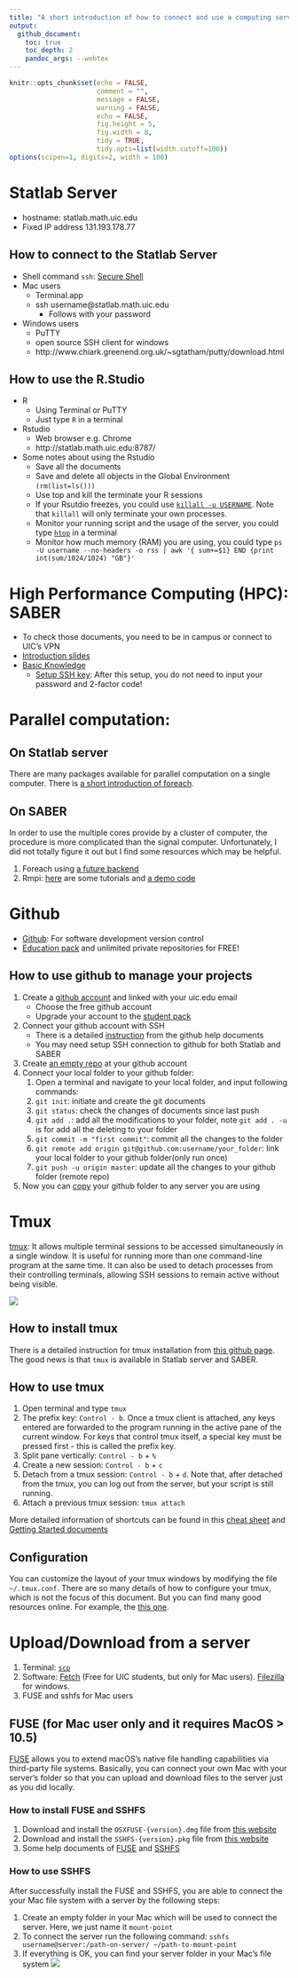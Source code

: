 ```yaml
---
title: "A short introduction of how to connect and use a computing server"
output:
  github_document:
    toc: true
    toc_depth: 2
    pandoc_args: --webtex
---
```


```r
knitr::opts_chunk$set(echo = FALSE, 
                      comment = "", 
                      message = FALSE, 
                      warning = FALSE, 
                      echo = FALSE, 
                      fig.height = 5,
                      fig.width = 8,
                      tidy = TRUE,
                      tidy.opts=list(width.cutoff=100))
options(scipen=1, digits=2, width = 100)

```

# Statlab Server 

* hostname: statlab.math.uic.edu 
* Fixed IP address 131.193.178.77

## How to connect to the Statlab Server
* Shell command `ssh`: [Secure Shell](https://en.wikipedia.org/wiki/Secure_Shell)
* Mac users 
    + Terminal.app
    + ssh username@statlab.math.uic.edu
        + Follows with your password
* Windows users 
    + PuTTY
    + open source SSH client for windows
    + http://www.chiark.greenend.org.uk/~sgtatham/putty/download.html
    
## How to use the R.Studio 
* R 
    + Using Terminal or PuTTY 
    + Just type `R` in a terminal 
* Rstudio 
    + Web browser e.g. Chrome 
    + http://statlab.math.uic.edu:8787/
* Some notes about using the Rstudio 
    + Save all the documents 
    + Save and delete all objects in the Global Environment `(rm(list=ls()))`
    + Use top and kill the terminate your R sessions
    + If your Rsutdio freezes, you could use [`killall -u USERNAME`](https://linux.die.net/man/1/killall). Note that `killall` will only terminate your own processes.
    + Monitor your running script and the usage of the server, you could type [`htop`](https://hisham.hm/htop/) in a terminal 
    + Monitor how much memory (RAM) you are using, you could type `ps -U username --no-headers -o rss | awk '{ sum+=$1} END {print int(sum/1024/1024) "GB"}'`

# High Performance Computing (HPC): SABER
- To check those documents, you need to be in campus or connect to UIC's VPN
- [Introduction slides](https://acer.uic.edu/wp-content/uploads/sites/421/2020/01/Introduction_to_Extreme.pdf)
- [Basic Knowledge](https://confluence.acer.uic.edu/display/KB/)  
    - [Setup SSH key](https://confluence.acer.uic.edu/display/KB/Setting+up+SSH+Keys): After this setup, you do not need to input your password and 2-factor code!

# Parallel computation: 

## On Statlab server 
There are many packages available for parallel computation on a single computer. There is [a short introduction of foreach](./Introduction_foreach.pdf). 

## On SABER
In order to use the multiple cores provide by a cluster of computer, the procedure is more complicated than the signal computer. Unfortunately, I did not totally figure it out but I find some resources which may be helpful.

1. Foreach using [a future backend](https://blog.revolutionanalytics.com/2019/01/future-package.html)
2. Rmpi: [here](https://www.glennklockwood.com/data-intensive/r/on-hpc.html) are some tutorials and [a demo code](https://github.com/glennklockwood/paraR/tree/master/hello)

# Github

- [Github](https://github.com/): For software development version control 
- [Education pack](https://education.github.com/pack) and unlimited private repositories for FREE!

## How to use github to manage your projects
1. Create a [github account](https://github.com/) and linked with your uic.edu email
    - Choose the free github account 
    - Upgrade your account to the [student pack](https://education.github.com/students)
2. Connect your github account with SSH 
    - There is a detailed [instruction](https://help.github.com/en/github/authenticating-to-github/connecting-to-github-with-ssh) from the github help documents
    - You may need setup SSH connection to github for both Statlab and SABER
3. Create [an empty repo](https://help.github.com/en/enterprise/2.13/user/articles/creating-a-new-repository) at your github account
4. Connect your local folder to your github folder:
    1. Open a terminal and navigate to your local folder, and input following commands:
    1. `git init`: initiate and create the git documents
    1. `git status`: check the changes of documents since last push 
    1. `git add .`: add all the modifications to your folder, note `git add . -u` is for add all the deleting to your folder
    1. `git commit -m "first commit"`: commit all the changes to the folder 
    1. `git remote add origin git@github.com:username/your_folder`: link your local folder to your github folder(only run once)
    1. `git push -u origin master`: update all the changes to your github folder (remote repo)
5. Now you can [copy](https://help.github.com/en/github/creating-cloning-and-archiving-repositories/cloning-a-repository) your github folder to any server you are using
    

# Tmux

[tmux](https://github.com/tmux/tmux/wiki): It allows multiple terminal sessions to be accessed simultaneously in a single window. It is useful for running more than one command-line program at the same time. It can also be used to detach processes from their controlling terminals, allowing SSH sessions to remain active without being visible. 

![](https://www.perl.com/images/an-introduction-to-tmux/tmux-panes.png)

## How to install tmux 

There is a detailed instruction for tmux installation from [this github page](https://github.com/tmux/tmux/wiki/Installing). The good news is that `tmux` is available in Statlab server and SABER. 

## How to use tmux

1. Open terminal and type `tmux`
1. The prefix key: `Control - b`. Once a tmux client is attached, any keys entered are forwarded to the program running in the active pane of the current window. For keys that control tmux itself, a special key must be pressed first - this is called the prefix key.
1. Split pane vertically: `Control - b` + `%`
1. Create a new session: `Control - b` + `c`
1. Detach from a tmux session: `Control - b` + `d`. Note that, after detached from the tmux, you can log out from the server, but your script is still running.
1. Attach a previous tmux session: `tmux attach`

More detailed information of shortcuts can be found in this [cheat sheet](https://tmuxcheatsheet.com/) and [Getting Started documents](https://github.com/tmux/tmux/wiki/Getting-Started)

## Configuration
You can customize the layout of your tmux windows by modifying the file `~/.tmux.conf`. There are so many details of how to configure your tmux, which is not the focus of this document. But you can find many good resources online. For example, the [this one](https://coderwall.com/p/ca5cuw/customize-your-tmux). 

# Upload/Download from a server

1. Terminal: [`scp`](https://osxdaily.com/2016/11/07/download-file-from-server-scp-ssh/)
1. Software: [Fetch](https://webstore.illinois.edu/shop/product.aspx?zpid=1244) (Free for UIC students, but only for Mac users). [Filezilla](https://filezilla-project.org/download.php?platform=win64) for windows.
1. FUSE and sshfs for Mac users

## FUSE (for Mac user only and it requires MacOS > 10.5)

[FUSE](https://osxfuse.github.io/) allows you to extend macOS's native file handling capabilities via third-party file systems. Basically, you can connect your own Mac with your server's folder so that you can upload and download files to the server just as you did locally. 

### How to install FUSE and SSHFS
1. Download and install the `OSXFUSE-{version}.dmg` file from [this website](https://osxfuse.github.io/)
2. Download and install the `SSHFS-{version}.pkg` file from [this website](https://osxfuse.github.io/)
3. Some help documents of [FUSE](https://github.com/osxfuse/osxfuse/wiki/FAQ) and [SSHFS](https://github.com/osxfuse/osxfuse/wiki/SSHFS)

### How to use SSHFS
After successfully install the FUSE and SSHFS, you are able to connect the your Mac file system with a server by the following steps:

1. Create an empty folder in your Mac which will be used to connect the server. Here, we just name it `mount-point`
1. To connect the server run the following command: `sshfs username@server:/path-on-server/ ~/path-to-mount-point`
1. If everything is OK, you can find your server folder in your Mac's file system
![](./SSHFS.png)
